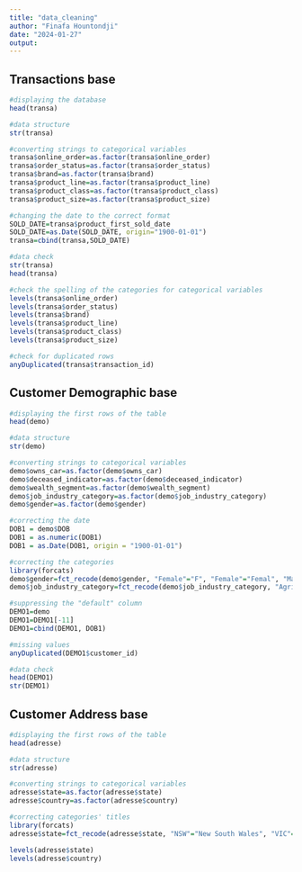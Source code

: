 ---
title: "data_cleaning"
author: "Finafa Hountondji"
date: "2024-01-27"
output:
---

## Transactions base
```{r}
#displaying the database
head(transa)

#data structure
str(transa)

#converting strings to categorical variables
transa$online_order=as.factor(transa$online_order)
transa$order_status=as.factor(transa$order_status)
transa$brand=as.factor(transa$brand)
transa$product_line=as.factor(transa$product_line)
transa$product_class=as.factor(transa$product_class)
transa$product_size=as.factor(transa$product_size)

#changing the date to the correct format
SOLD_DATE=transa$product_first_sold_date
SOLD_DATE=as.Date(SOLD_DATE, origin="1900-01-01")
transa=cbind(transa,SOLD_DATE)

#data check
str(transa)
head(transa)

#check the spelling of the categories for categorical variables
levels(transa$online_order)
levels(transa$order_status)
levels(transa$brand)
levels(transa$product_line)
levels(transa$product_class)
levels(transa$product_size)

#check for duplicated rows
anyDuplicated(transa$transaction_id)

```


## Customer Demographic base
```{r}
#displaying the first rows of the table
head(demo)

#data structure
str(demo)

#converting strings to categorical variables
demo$owns_car=as.factor(demo$owns_car)
demo$deceased_indicator=as.factor(demo$deceased_indicator)
demo$wealth_segment=as.factor(demo$wealth_segment)
demo$job_industry_category=as.factor(demo$job_industry_category)
demo$gender=as.factor(demo$gender)

#correcting the date
DOB1 = demo$DOB
DOB1 = as.numeric(DOB1)
DOB1 = as.Date(DOB1, origin = "1900-01-01")

#correcting the categories
library(forcats)
demo$gender=fct_recode(demo$gender, "Female"="F", "Female"="Femal", "Male"="M")
demo$job_industry_category=fct_recode(demo$job_industry_category, "Agriculture"="Argiculture")

#suppressing the "default" column
DEMO1=demo
DEMO1=DEMO1[-11]
DEMO1=cbind(DEMO1, DOB1)

#missing values
anyDuplicated(DEMO1$customer_id)

#data check
head(DEMO1)
str(DEMO1)
```


## Customer Address base
```{r}
#displaying the first rows of the table
head(adresse)

#data structure
str(adresse)

#converting strings to categorical variables
adresse$state=as.factor(adresse$state)
adresse$country=as.factor(adresse$country)

#correcting categories' titles
library(forcats)
adresse$state=fct_recode(adresse$state, "NSW"="New South Wales", "VIC"="Victoria")

levels(adresse$state)
levels(adresse$country)
```


